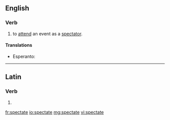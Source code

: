 ==English==

===Verb===
{{en-verb|spectat|ing}}

# {{intransitive}} to [[attend]] an event as a [[spectator]].

====Translations====
{{trans-top}}
* Esperanto: {{t|eo|spekti}}
{{trans-mid}}
{{trans-bottom}}

----

==Latin==

===Verb===
{{la-verb-form|spectāte}}

# {{conjugation of|specto|spectō|1|p|pres|act|imp|lang=la}}

[[fr:spectate]]
[[io:spectate]]
[[mg:spectate]]
[[vi:spectate]]